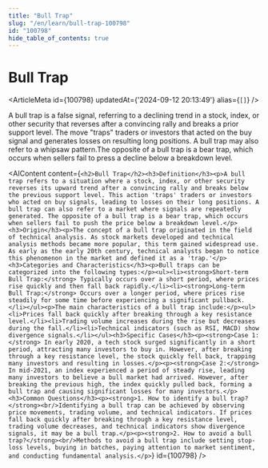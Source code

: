 ```yaml
---
title: "Bull Trap"
slug: "/en/learn/bull-trap-100798"
id: "100798"
hide_table_of_contents: true
---
```



# Bull Trap

<ArticleMeta id={100798} updatedAt={'2024-09-12 20:13:49'} alias={`[]`} />
<div className='border-solid border-b border-t-0 my-4 border-[var(--ifm-color-gray-300)]' />

A bull trap is a false signal, referring to a declining trend in a stock, index, or other security that reverses after a convincing rally and breaks a prior support level. The move "traps" traders or investors that acted on the buy signal and generates losses on resulting long positions. A bull trap may also refer to a whipsaw pattern.The opposite of a bull trap is a bear trap, which occurs when sellers fail to press a decline below a breakdown level.

<AIContent content={`<h2>Bull Trap</h2><h3>Definition</h3><p>A bull trap refers to a situation where a stock, index, or other security reverses its upward trend after a convincing rally and breaks below the previous support level. This action 'traps' traders or investors who acted on buy signals, leading to losses on their long positions. A bull trap can also refer to a market where signals are repeatedly generated. The opposite of a bull trap is a bear trap, which occurs when sellers fail to push the price below a breakdown level.</p><h3>Origin</h3><p>The concept of a bull trap originated in the field of technical analysis. As stock markets developed and technical analysis methods became more popular, this term gained widespread use. As early as the early 20th century, technical analysts began to notice this phenomenon in the market and defined it as a 'trap.'</p><h3>Categories and Characteristics</h3><p>Bull traps can be categorized into the following types:</p><ul><li><strong>Short-term Bull Trap:</strong> Typically occurs over a short period, where prices rise quickly and then fall back rapidly.</li><li><strong>Long-term Bull Trap:</strong> Occurs over a longer period, where prices rise steadily for some time before experiencing a significant pullback.</li></ul><p>The main characteristics of a bull trap include:</p><ul><li>Prices fall back quickly after breaking through a key resistance level.</li><li>Trading volume increases during the rise but decreases during the fall.</li><li>Technical indicators (such as RSI, MACD) show divergence signals.</li></ul><h3>Specific Cases</h3><p><strong>Case 1:</strong> In early 2020, a tech stock surged significantly in a short period, attracting many investors to buy in. However, after breaking through a key resistance level, the stock quickly fell back, trapping many investors and resulting in losses.</p><p><strong>Case 2:</strong> In mid-2021, an index experienced a period of steady rise, leading many investors to believe a bull market had arrived. However, after breaking the previous high, the index quickly pulled back, forming a bull trap and causing significant losses for many investors.</p><h3>Common Questions</h3><p><strong>1. How to identify a bull trap?</strong><br/>Identifying a bull trap can be achieved by observing price movements, trading volume, and technical indicators. If prices fall back quickly after breaking through a key resistance level, trading volume decreases, and technical indicators show divergence signals, it may be a bull trap.</p><p><strong>2. How to avoid a bull trap?</strong><br/>Methods to avoid a bull trap include setting stop-loss levels, buying in batches, paying attention to market sentiment, and conducting fundamental analysis.</p>`} id={100798} />
